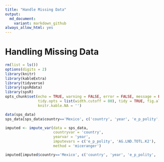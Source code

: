 ```yaml
---
title: "Handle Missing Data"
output: 
  md_document:
    variant: markdown_github
always_allow_html: yes
---
```


# Handling Missing Data

```r
rm(list = ls())
options(digits = 2)
library(knitr)
library(kableExtra)
library(tidyverse)
library(spsRdata)
library(spsR)
opts_chunk$set(echo = TRUE, warning = FALSE, error = FALSE, message = FALSE, 
               tidy.opts = list(width.cutoff = 80), tidy = TRUE, fig.align='center',
               knitr.kable.NA = '')
```

```r
data(sps_data)
sps_data[sps_data$country=='Mexico', c('country', 'year', 'e_p_polity', 'AG.LND.TOTL.K2')]

imputed <- impute_var(data = sps_data, 
                      countryvar = 'country', 
                      yearvar = 'year', 
                      imputevars = c('e_p_polity', 'AG.LND.TOTL.K2'),
                      method = 'miceranger')

imputed[imputed$country=='Mexico', c('country', 'year', 'e_p_polity', 'AG.LND.TOTL.K2')]
```
